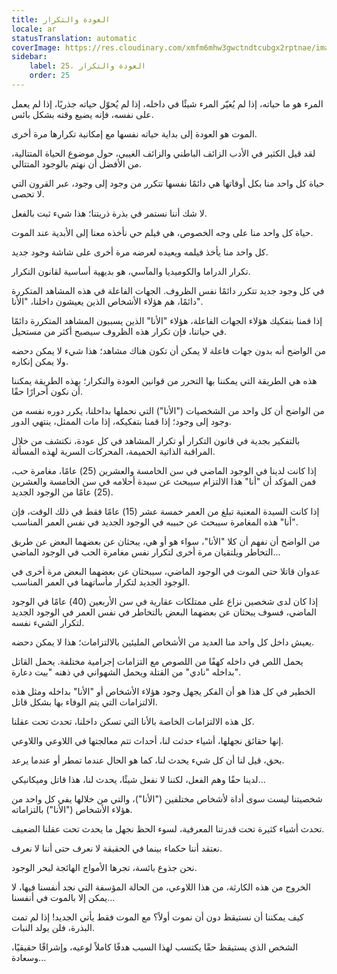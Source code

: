 ```yaml
---
title: العودة والتكرار
locale: ar
statusTranslation: automatic
coverImage: https://res.cloudinary.com/xmfm6mhw3gwctndtcubgx2rptnae/image/upload/v1740468922/small_cover_tratado_de_psicologia_revolucionaria_a4c0dca4e0.webp
sidebar:
    label: 25. العودة والتكرار
    order: 25
---
```

المرء هو ما حياته، إذا لم يُغيّر المرء شيئًا في داخله، إذا لم يُحوّل حياته جذريًا، إذا لم يعمل على نفسه، فإنه يضيع وقته بشكل بائس.

الموت هو العودة إلى بداية حياته نفسها مع إمكانية تكرارها مرة أخرى.

لقد قيل الكثير في الأدب الزائف الباطني والزائف الغيبي، حول موضوع الحياة المتتالية، من الأفضل أن نهتم بالوجود المتتالي.

حياة كل واحد منا بكل أوقاتها هي دائمًا نفسها تتكرر من وجود إلى وجود، عبر القرون التي لا تحصى.

لا شك أننا نستمر في بذرة ذريتنا؛ هذا شيء ثبت بالفعل.

حياة كل واحد منا على وجه الخصوص، هي فيلم حي نأخذه معنا إلى الأبدية عند الموت.

كل واحد منا يأخذ فيلمه ويعيده لعرضه مرة أخرى على شاشة وجود جديد.

تكرار الدراما والكوميديا والمآسي، هو بديهية أساسية لقانون التكرار.

في كل وجود جديد تتكرر دائمًا نفس الظروف. الجهات الفاعلة في هذه المشاهد المتكررة دائمًا، هم هؤلاء الأشخاص الذين يعيشون داخلنا، "الأنا".

إذا قمنا بتفكيك هؤلاء الجهات الفاعلة، هؤلاء "الأنا" الذين يسببون المشاهد المتكررة دائمًا في حياتنا، فإن تكرار هذه الظروف سيصبح أكثر من مستحيل.

من الواضح أنه بدون جهات فاعلة لا يمكن أن تكون هناك مشاهد؛ هذا شيء لا يمكن دحضه ولا يمكن إنكاره.

هذه هي الطريقة التي يمكننا بها التحرر من قوانين العودة والتكرار؛ بهذه الطريقة يمكننا أن نكون أحرارًا حقًا.

من الواضح أن كل واحد من الشخصيات ("الأنا") التي نحملها بداخلنا، يكرر دوره نفسه من وجود إلى وجود؛ إذا قمنا بتفكيكه، إذا مات الممثل، ينتهي الدور.

بالتفكير بجدية في قانون التكرار أو تكرار المشاهد في كل عودة، نكتشف من خلال المراقبة الذاتية الحميمة، المحركات السرية لهذه المسألة.

إذا كانت لدينا في الوجود الماضي في سن الخامسة والعشرين (25) عامًا، مغامرة حب، فمن المؤكد أن "أنا" هذا الالتزام سيبحث عن سيدة أحلامه في سن الخامسة والعشرين (25) عامًا من الوجود الجديد.

إذا كانت السيدة المعنية تبلغ من العمر خمسة عشر (15) عامًا فقط في ذلك الوقت، فإن "أنا" هذه المغامرة سيبحث عن حبيبه في الوجود الجديد في نفس العمر المناسب.

من الواضح أن نفهم أن كلا "الأنا"، سواء هو أو هي، يبحثان عن بعضهما البعض عن طريق التخاطر ويلتقيان مرة أخرى لتكرار نفس مغامرة الحب في الوجود الماضي...

عدوان قاتلا حتى الموت في الوجود الماضي، سيبحثان عن بعضهما البعض مرة أخرى في الوجود الجديد لتكرار مأساتهما في العمر المناسب.

إذا كان لدى شخصين نزاع على ممتلكات عقارية في سن الأربعين (40) عامًا في الوجود الماضي، فسوف يبحثان عن بعضهما البعض بالتخاطر في نفس العمر في الوجود الجديد لتكرار الشيء نفسه.

يعيش داخل كل واحد منا العديد من الأشخاص المليئين بالالتزامات؛ هذا لا يمكن دحضه.

يحمل اللص في داخله كهفًا من اللصوص مع التزامات إجرامية مختلفة. يحمل القاتل بداخله "نادي" من القتلة ويحمل الشهواني في ذهنه "بيت دعارة".

الخطير في كل هذا هو أن الفكر يجهل وجود هؤلاء الأشخاص أو "الأنا" بداخله ومثل هذه الالتزامات التي يتم الوفاء بها بشكل قاتل.

كل هذه الالتزامات الخاصة بالأنا التي تسكن داخلنا، تحدث تحت عقلنا.

إنها حقائق نجهلها، أشياء حدثت لنا، أحداث تتم معالجتها في اللاوعي واللاوعي.

بحق، قيل لنا أن كل شيء يحدث لنا، كما هو الحال عندما تمطر أو عندما يرعد.

لدينا حقًا وهم الفعل، لكننا لا نفعل شيئًا، يحدث لنا، هذا قاتل وميكانيكي...

شخصيتنا ليست سوى أداة لأشخاص مختلفين ("الأنا")، والتي من خلالها يفي كل واحد من هؤلاء الأشخاص ("الأنا") بالتزاماته.

تحدث أشياء كثيرة تحت قدرتنا المعرفية، لسوء الحظ نجهل ما يحدث تحت عقلنا الضعيف.

نعتقد أننا حكماء بينما في الحقيقة لا نعرف حتى أننا لا نعرف.

نحن جذوع بائسة، تجرها الأمواج الهائجة لبحر الوجود.

الخروج من هذه الكارثة، من هذا اللاوعي، من الحالة المؤسفة التي نجد أنفسنا فيها، لا يمكن إلا بالموت في أنفسنا...

كيف يمكننا أن نستيقظ دون أن نموت أولاً؟ مع الموت فقط يأتي الجديد! إذا لم تمت البذرة، فلن يولد النبات.

الشخص الذي يستيقظ حقًا يكتسب لهذا السبب هدفًا كاملاً لوعيه، وإشراقًا حقيقيًا، وسعادة...

